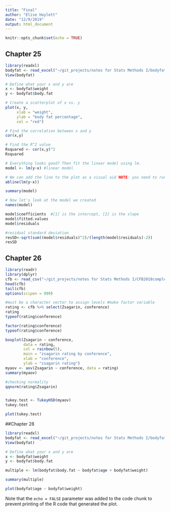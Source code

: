 ```yaml
---
title: "Final"
author: "Elise Haylett"
date: "12/9/2019"
output: html_document
---
```


```r
knitr::opts_chunk$set(echo = TRUE)
```

## Chapter 25

```r
library(readxl)
bodyfat <- read_excel("~/git_projects/notes for Stats Methods I/bodyfat.xlsx")
View(bodyfat)

# Define what your x and y are
x <- bodyfat$weight
y <- bodyfat$body.fat

# Create a scatterplot of x vs. y
plot(x, y, 
     xlab = "weight", 
     ylab = "body fat percentage", 
     col = "red")

# Find the correlation between x and y
cor(x,y)

# Find the R^2 value
Rsquared <- cor(x,y)^2
Rsquared

# Everything looks good? Then fit the linear model using lm.
model <- lm(y~x) #linear model

# We can add the line to the plot as a visual aid NOTE: you need to run plot before running this for both to appear.
abline(lm(y~x))

summary(model)

# Now let's look at the model we created
names(model)

model$coefficients  #[1] is the intercept, [2] is the slope
model$fitted.values
model$residuals

#residual standard deviation
resSD<-sqrt(sum((model$residuals)^2)/(length(model$residuals)-2))
resSD
```

## Chapter 26

```r
library(readr)
library(dplyr)
cfb <- read_csv("~/git_projects/notes for Stats Methods I/CFB2018complete.csv")
head(cfb)
tail(cfb)
options(scipen = 999)

#must be a character vector to assign levels #make factor variable
rating <- cfb %>% select(Zsagarin, conference)
rating
typeof(rating$conference)

factor(rating$conference)
typeof(rating$conference)

boxplot(Zsagarin ~ conference,
        data = rating,
        col = rainbow(5),
        main = "zsagarin rating by conference",
        xlab = "conference",
        ylab = "zsagarin rating")
myaov <- aov(Zsagarin ~ conference, data = rating)
summary(myaov)

#checking normality
qqnorm(rating$Zsagarin)


tukey.test <- TukeyHSD(myaov)
tukey.test

plot(tukey.test)

```


##Chapter 28

```r
library(readxl)
bodyfat <- read_excel("~/git_projects/notes for Stats Methods I/bodyfat.xlsx")
View(bodyfat)

# Define what your x and y are
x <- bodyfat$weight
y <- bodyfat$body.fat

multiple <- lm(bodyfat$body.fat ~ bodyfat$age + bodyfat$weight)

summary(multiple)

plot(bodyfat$age ~ bodyfat$weight)

```

Note that the `echo = FALSE` parameter was added to the code chunk to prevent printing of the R code that generated the plot.
